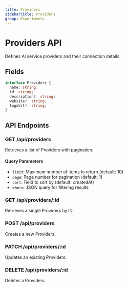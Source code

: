 ```yaml
---
title: Providers
sidebarTitle: Providers
group: Experiments
---
```



# Providers API

Defines AI service providers and their connection details




## Fields

```typescript
interface Providers {
  name: string;
  id: string;
  description?: string;
  website?: string;
  logoUrl?: string;
}
```




## API Endpoints

### GET /api/providers
Retrieves a list of Providers with pagination.

#### Query Parameters
- `limit`: Maximum number of items to return (default: 10)
- `page`: Page number for pagination (default: 1)
- `sort`: Field to sort by (default: createdAt)
- `where`: JSON query for filtering results

### GET /api/providers/:id
Retrieves a single Providers by ID.

### POST /api/providers
Creates a new Providers.

### PATCH /api/providers/:id
Updates an existing Providers.

### DELETE /api/providers/:id
Deletes a Providers.

